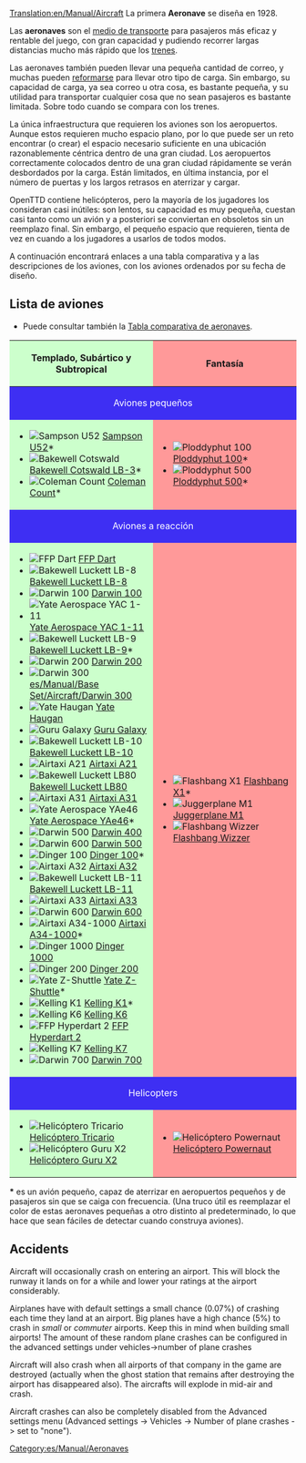 [[Translation:en/Manual/Aircraft]]
{{es/Traducción|en/Manual/Aircraft|0}}
{{es/Manual/Tabla de contenido}}
La primera '''Aeronave''' se diseña en 1928.

Las '''aeronaves''' son el [[es/Manual/Vehículos|medio de transporte]] para pasajeros más eficaz y rentable del juego, con gran capacidad y pudiendo recorrer largas distancias mucho más rápido que los [[es/Manual/Trenes|trenes]].

Las aeronaves también pueden llevar una pequeña cantidad de correo, y muchas pueden [[es/Manual/Reformar vehículos|reformarse]] para llevar otro tipo de carga. Sin embargo, su capacidad de carga, ya sea correo u otra cosa, es bastante pequeña, y su utilidad para transportar cualquier cosa que no sean pasajeros es bastante limitada. Sobre todo cuando se compara con los trenes.

La única infraestructura que requieren los aviones son los aeropuertos. Aunque estos requieren mucho espacio plano, por lo que puede ser un reto encontrar (o crear) el espacio necesario suficiente en una ubicación razonablemente céntrica dentro de una gran ciudad. Los aeropuertos correctamente colocados dentro de una gran ciudad rápidamente se verán desbordados por la carga. Están limitados, en última instancia, por el número de puertas y los largos retrasos en aterrizar y cargar.

OpenTTD contiene helicópteros, pero la mayoría de los jugadores los consideran casi inútiles: son lentos, su capacidad es muy pequeña, cuestan casi tanto como un avión y a posteriori se conviertan en obsoletos sin un reemplazo final. Sin embargo, el pequeño espacio que requieren, tienta de vez en cuando a los jugadores a usarlos de todos modos.

A continuación encontrará enlaces a una tabla comparativa y a las descripciones de los aviones, con los aviones ordenados por su fecha de diseño.

==Lista de aviones==
*Puede consultar también la [[es/Comparación de aeronaves|Tabla comparativa de aeronaves]].

{|border="1" cellspacing="2" cellpadding="3" rules="all" style="margin:1em 1em 1em 0; border:solid 1px #AAAAAA;"
!width="50%" style="background: #ccffcc" | Templado, Subártico y Subtropical
!width="50%" style="background: #ff9999" | Fantasía
|-
! colspan="2" style="background: #3e2ff3; color:white" align="center" | Aviones pequeños
|-
| style="background: #ccffcc" |
*[[File:en/Manual/Base Set/Aircraft/JunkersJU52.png|Sampson U52]] [[es/Manual/Base Set/Aircraft/Sampson U52|Sampson U52]]*
*[[File:en/Manual/Base Set/Aircraft/DouglasDC-3Dakota.png|Bakewell Cotswald]] [[es/Manual/Base Set/Aircraft/Bakewell Cotswald LB-3|Bakewell Cotswald LB-3]]*
*[[File:en/Manual/Base Set/Aircraft/VickersViscount.png|Coleman Count]] [[es/Manual/Base Set/Aircraft/Coleman Count|Coleman Count]]*
| style="background: #ff9999" |
*[[File:en/Manual/Base Set/Aircraft/Ploddyphut100.png|Ploddyphut 100]] [[es/Manual/Base Set/Aircraft/Ploddyphut 100|Ploddyphut 100]]*
*[[File:en/Manual/Base Set/Aircraft/Ploddyphut500.png|Ploddyphut 500]][[es/Manual/Base Set/Aircraft/Ploddyphut 500|Ploddyphut 500]]*
|-
! colspan="2" style="background: #3e2ff3; color:white" align="center" | Aviones a reacción
|-
| style="background: #ccffcc" |
*[[File:en/Manual/Base Set/Aircraft/AërospatialeSE-310Caravelle.png|FFP Dart]] [[es/Manual/Base Set/Aircraft/FFP Dart|FFP Dart]]
*[[File:en/Manual/Base Set/Aircraft/McDonnellDouglasDC-8.png|Bakewell Luckett LB-8]] [[es/Manual/Base Set/Aircraft/Bakewell Luckett LB-8|Bakewell Luckett LB-8]]
*[[File:en/Manual/Base Set/Aircraft/Boeing727.png|Darwin 100]] [[es/Manual/Base Set/Aircraft/Darwin 100|Darwin 100]]
*[[File:en/Manual/Base Set/Aircraft/BritishAerospaceBAC1-11.png|Yate Aerospace YAC 1-11]] [[es/Manual/Base Set/Aircraft/Yate Aerospace YAC 1-11|Yate Aerospace YAC 1-11]]
*[[File:en/Manual/Base Set/Aircraft/McDonnellDouglasDC-9.png|Bakewell Luckett LB-9]] [[es/Manual/Base Set/Aircraft/Bakewell Luckett LB-9|Bakewell Luckett LB-9]]*
*[[File:en/Manual/Base Set/Aircraft/Boeing737.png|Darwin 200]] [[es/Manual/Base Set/Aircraft/Darwin 200|Darwin 200]]
*[[File:en/Manual/Base Set/Aircraft/Boeing747.png|Darwin 300]] [[es/Manual/Base Set/Aircraft/Darwin 300]]
*[[File:en/Manual/Base Set/Aircraft/BAC-AërospatialConcorde.png|Yate Haugan]] [[es/Manual/Base Set/Aircraft/Yate Haugan|Yate Haugan]]
*[[File:en/Manual/Base Set/Aircraft/LockheedTristar.png|Guru Galaxy]] [[es/Manual/Base Set/Aircraft/Guru Galaxy|Guru Galaxy]]
*[[File:en/Manual/Base Set/Aircraft/McDonnelDouglasDC-10.png|Bakewell Luckett LB-10]] [[es/Manual/Base Set/Aircraft/Bakewell Luckett LB-10|Bakewell Luckett LB-10]]
*[[File:en/Manual/Base Set/Aircraft/AirbusA300.png|Airtaxi A21]] [[es/Manual/Base Set/Aircraft/Airtaxi A21|Airtaxi A21]]
*[[File:en/Manual/Base Set/Aircraft/McDonnellDouglasMD80.png|Bakewell Luckett LB80]] [[es/Manual/Base Set/Aircraft/Bakewell Luckett LB80|Bakewell Luckett LB80]]
*[[File:en/Manual/Base Set/Aircraft/AirbusA300.png|Airtaxi A31]] [[es/Archive/Unmapped/Airtaxi A31|Airtaxi A31]]
*[[File:en/Manual/Base Set/Aircraft/BritishAerospaceBAe46.png|Yate Aerospace YAe46]] [[es/Manual/Base Set/Aircraft/Yate Aerospace YAe46|Yate Aerospace YAe46]]*
*[[File:en/Manual/Base Set/Aircraft/Boeing757.png|Darwin 500]] [[es/Manual/Base Set/Aircraft/Darwin 400|Darwin 400]]
*[[File:en/Manual/Base Set/Aircraft/Boeing767.png|Darwin 600]] [[es/Manual/Base Set/Aircraft/Darwin 500|Darwin 500]]
*[[File:en/Manual/Base Set/Aircraft/Fokker100.png|Dinger 100]] [[es/Manual/Base Set/Aircraft/Dinger 100|Dinger 100]]*
*[[File:en/Manual/Base Set/Aircraft/AirbusA320.png|Airtaxi A32]] [[es/Archive/Unmapped/Airtaxi A32|Airtaxi A32]]
*[[File:en/Manual/Base Set/Aircraft/McDonnellDouglasMD-11.png|Bakewell Luckett LB-11]] [[es/Manual/Base Set/Aircraft/Bakewell Luckett LB-11|Bakewell Luckett LB-11]]
*[[File:en/Manual/Base Set/Aircraft/AirbusA330.png|Airtaxi A33]] [[es/Manual/Base Set/Aircraft/Airtaxi A33|Airtaxi A33]]
*[[File:en/Manual/Base Set/Aircraft/AirbusA330.png|Darwin 600]] [[es/Manual/Base Set/Aircraft/Darwin 600|Darwin 600]]
*[[File:en/Manual/Base Set/Aircraft/AirTaxiA34-1000.png|Airtaxi A34-1000]] [[es/Manual/Base Set/Aircraft/Airtaxi A34-1000|Airtaxi A34-1000]]*
*[[File:en/Manual/Base Set/Aircraft/Dinger1000.png|Dinger 1000]] [[es/Manual/Base Set/Aircraft/Dinger 1000|Dinger 1000]]
*[[File:en/Manual/Base Set/Aircraft/Dinger200.png|Dinger 200]] [[es/Manual/Base Set/Aircraft/Dinger 200|Dinger 200]]
*[[File:en/Manual/Base Set/Aircraft/YateZ-Shuttle.png|Yate Z-Shuttle]] [[es/Manual/Base Set/Aircraft/Yate Z-Shuttle|Yate Z-Shuttle]]*
*[[File:en/Manual/Base Set/Aircraft/KellingK1.png|Kelling K1]] [[es/Manual/Base Set/Aircraft/Kelling K1|Kelling K1]]*
*[[File:en/Manual/Base Set/Aircraft/KellingK6.png|Kelling K6]] [[es/Manual/Base Set/Aircraft/Kelling K6|Kelling K6]]
*[[File:en/Manual/Base Set/Aircraft/FFPHyperdart2.png|FFP Hyperdart 2]] [[es/Manual/Base Set/Aircraft/FFP Hyperdart 2|FFP Hyperdart 2]]
*[[File:en/Manual/Base Set/Aircraft/KellingK7.png|Kelling K7]] [[es/Manual/Base Set/Aircraft/Kelling K7|Kelling K7]]
*[[File:en/Manual/Base Set/Aircraft/Darwin700.png|Darwin 700]] [[es/Manual/Base Set/Aircraft/Darwin 700|Darwin 700]]
| style="background: #ff9999" |
*[[File:en/Manual/Base Set/Aircraft/Flashbang X1.png|Flashbang X1]] [[es/Manual/Base Set/Aircraft/Flashbang X1|Flashbang X1]]*
*[[File:en/Manual/Base Set/Aircraft/JuggerplaneM1.png|Juggerplane M1]] [[es/Manual/Base Set/Aircraft/Juggerplane M1|Juggerplane M1]]
*[[File:en/Manual/Base Set/Aircraft/Flashbangwizzer.png|Flashbang Wizzer]] [[es/Manual/Base Set/Aircraft/Flashbang Wizzer|Flashbang Wizzer]]
|-
! colspan="2" style="background: #3e2ff3; color:white" align="center" | Helicopters
|-
| style="background: #ccffcc" |
*[[File:en/Manual/Base Set/Aircraft/SikorskyHelicopter.png|Helicóptero Tricario]] [[es/Manual/Base Set/Aircraft/Helicóptero Tricario|Helicóptero Tricario]]
*[[File:en/Manual/Base Set/Aircraft/GuruX2Helicopter.png|Helicóptero Guru X2]] [[es/Manual/Base Set/Aircraft/Helicóptero Guru X2|Helicóptero Guru X2]]
| style="background: #ff9999" |
*[[File:en/Manual/Base Set/Aircraft/Powernauthelicopter.png|Helicóptero Powernaut]] [[es/Manual/Base Set/Aircraft/Helicóptero Powernaut|Helicóptero Powernaut]]
|}

'''*''' es un avión pequeño, capaz de aterrizar en aeropuertos pequeños y de pasajeros sin que se caiga con frecuencia. (Una truco útil es reemplazar el color de estas aeronaves pequeñas a otro distinto al predeterminado, lo que hace que sean fáciles de detectar cuando construya aviones).

{{es/Pendiente de traducción}}

==Accidents==
Aircraft will occasionally crash on entering an airport.  This will block the runway it lands on for a while and lower your ratings at the airport considerably.

Airplanes have with default settings a small chance (0.07%) of crashing each time they land at an airport. Big planes have a high chance (5%) to crash in ''small'' or ''commuter'' airports.  Keep this in mind when building small airports! The amount of these random plane crashes can be configured in the advanced settings under vehicles->number of plane crashes

Aircraft will also crash when all airports of that company in the game are destroyed (actually when the ghost station that remains after destroying the airport has disappeared also). The aircrafts will explode in mid-air and crash.

Aircraft crashes can also be completely disabled from the Advanced settings menu (Advanced settings -> Vehicles -> Number of plane crashes -> set to "none").

[[Category:es/Manual/Aeronaves]]